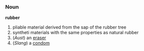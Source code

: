 ===Noun===
'''rubber'''

#pliable material derived from the sap of the rubber tree
#syntheti materials with the same properties as natural rubber
#(''Aust'') an [[eraser]]
#(''Slang'') a [[condom]]